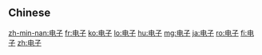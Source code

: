 {{also|電子}}
==Chinese==
{{zh-see|電子}}

[[zh-min-nan:电子]]
[[fr:电子]]
[[ko:电子]]
[[lo:电子]]
[[hu:电子]]
[[mg:电子]]
[[ja:电子]]
[[ro:电子]]
[[fi:电子]]
[[zh:电子]]